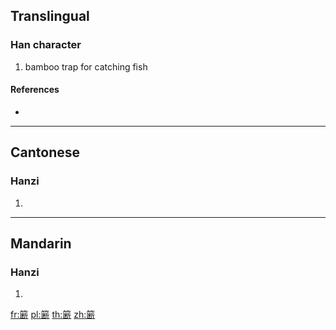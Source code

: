 {{character info/new}}
{{also|籪}}
==Translingual==

===Han character===
{{Han char|rn=118|rad=竹|as=11|sn=17|four=|canj=HVDL}}

# bamboo trap for catching fish

====References====
* {{Han ref|kx=0898.371|hdz=53011.030|uh=7C16|ud=31766}}

----

==Cantonese==

===Hanzi===
{{yue-hanzi|jyut=|y=dyun6|tra=籪}}

# {{defn|lang=yue|sort=竹11}}

----

==Mandarin==

===Hanzi===
{{cmn-hanzi|tra=籪|pin=[[duàn]] ([[duan4]])|wg=tuan<sup>4</sup>}}

# {{defn|lang=cmn|sort=竹11}}

[[fr:簖]]
[[pl:簖]]
[[th:簖]]
[[zh:簖]]